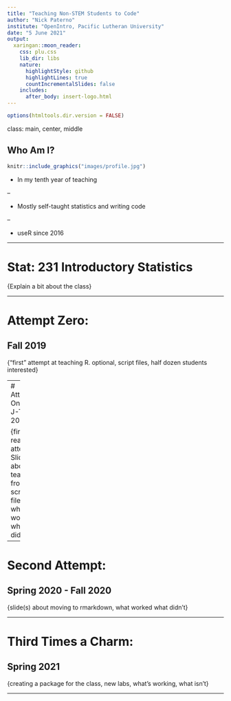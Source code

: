 ```yaml
---
title: "Teaching Non-STEM Students to Code"
author: "Nick Paterno"
institute: "OpenIntro, Pacific Lutheran University"
date: "5 June 2021"
output:
  xaringan::moon_reader:
    css: plu.css
    lib_dir: libs
    nature:
      highlightStyle: github
      highlightLines: true
      countIncrementalSlides: false
    includes:
      after_body: insert-logo.html
---
```


```r
options(htmltools.dir.version = FALSE)
```

class: main, center, middle

## Who Am I?

```r
knitr::include_graphics("images/profile.jpg")
```

- In my tenth year of teaching

--

- Mostly self-taught statistics and writing code

--

- useR since 2016

---

# Stat: 231 Introductory Statistics

{Explain a bit about the class}

---

# Attempt Zero: 
## Fall 2019

{"first" attempt at teaching R. optional, script files, half dozen students interested}

---
# Attempt One 
## J-Term 2020

{first real attempt, Slide(s?) about teaching from script files, what worked what didn't}

---

# Second Attempt: 
## Spring 2020 - Fall 2020

{slide(s) about moving to rmarkdown, what worked what didn't}

---

# Third Times a Charm: 
## Spring 2021

{creating a package for the class, new labs, what's working, what isn't}

---